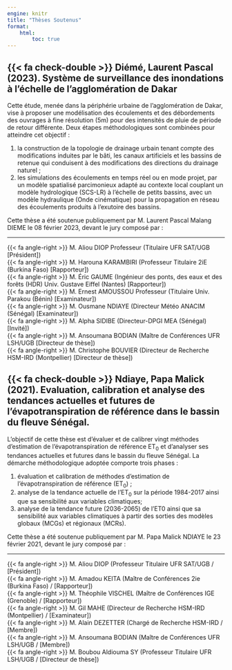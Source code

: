 ```yaml
---
engine: knitr
title: "Thèses Soutenus"
format: 
    html:
        toc: true
---
```


## {{< fa check-double >}} Diémé, Laurent Pascal (2023). Système de surveillance des inondations à l'échelle de l'agglomération de Dakar
Cette étude, menée dans la périphérie urbaine de l’agglomération de Dakar, vise à proposer une modélisation des écoulements et des débordements des ouvrages à fine résolution (5m) pour des intensités de pluie de période de retour différente. Deux étapes méthodologiques
sont combinées pour atteindre cet objectif :

1. la construction de la topologie de drainage urbain tenant compte des modifications induites par le bâti, les canaux artificiels et les bassins de retenue qui conduisent à des modifications des directions du drainage naturel ; 
2. les simulations des écoulements en temps réel ou en mode projet, par un modèle spatialisé parcimonieux adapté au contexte local couplant un modèle hydrologique (SCS-LR) à l’échelle de petits bassins, avec un modèle hydraulique (Onde cinématique) pour la propagation en réseau des écoulements produits à l’exutoire des bassins.

Cette thèse a été soutenue publiquement par M. Laurent Pascal Malang DIEME le 08 février 2023, devant le jury composé par :<br><hr>
{{< fa angle-right >}} M. Aliou DIOP Professeur (Titulaire UFR SAT/UGB [Président])<br>
{{< fa angle-right >}} M. Harouna KARAMBIRI (Professeur Titulaire 2iE (Burkina Faso) [Rapporteur])<br>
{{< fa angle-right >}} M. Éric GAUME (Ingénieur des ponts, des eaux et des forêts (HDR) Univ. Gustave Eiffel (Nantes) [Rapporteur])<br>
{{< fa angle-right >}} M. Ernest AMOUSSOU Professeur (Titulaire Univ. Parakou (Bénin) [Examinateur])<br>
{{< fa angle-right >}} M. Ousmane NDIAYE (Directeur Météo ANACIM (Sénégal) [Examinateur])<br>
{{< fa angle-right >}} M. Alpha SIDIBE (Directeur-DPGI MEA (Sénégal) [Invité])<br>
{{< fa angle-right >}} M. Ansoumana BODIAN (Maître de Conférences UFR LSH/UGB [Directeur de thèse])<br>
{{< fa angle-right >}} M. Christophe BOUVIER (Directeur de Recherche HSM-IRD (Montpellier) [Directeur de thèse])<br>

## {{< fa check-double >}} Ndiaye, Papa Malick (2021). Evaluation, calibration et analyse des tendances actuelles et futures de l’évapotranspiration de référence dans le bassin du fleuve Sénégal. 
L'objectif de cette thèse est d'évaluer et de calibrer vingt méthodes d'estimation de l'évapotranspiration de référence ET~0~ et d'analyser ses tendances actuelles et futures dans le bassin du fleuve Sénégal. La démarche méthodologique adoptée comporte trois phases : 

1. évaluation et calibration de méthodes d’estimation de l’évapotranspiration de référence (ET~0~) ;
2. analyse de la tendance actuelle de l’ET~0~ sur la période 1984-2017 ainsi que sa sensibilité aux variables climatiques;
3. analyse de la tendance future (2036-2065) de l’ET0 ainsi que sa sensibilité aux variables climatiques à partir des sorties des modèles globaux (MCGs) et régionaux (MCRs). 

Cette thèse a été soutenue publiquement par M. Papa Malick NDIAYE le 23 février 2021, devant le jury composé par :<br><hr>
{{< fa angle-right >}} M. Aliou DIOP (Professeur Titulaire UFR SAT/UGB / [Président]) <br>
{{< fa angle-right >}} M. Amadou KEITA (Maître de Conférences 2ie (Burkina Faso) / [Rapporteur]) <br>
{{< fa angle-right >}} M. Théophile VISCHEL (Maître de Conférences IGE (Grenoble) / [Rapporteur]) <br>
{{< fa angle-right >}} M. Gil MAHE (Directeur de Recherche HSM-IRD (Montpellier) / [Examinateur]) <br>
{{< fa angle-right >}} M. Alain DEZETTER (Chargé de Recherche HSM-IRD / [Membre]) <br>
{{< fa angle-right >}} M. Ansoumana BODIAN (Maître de Conférences UFR LSH/UGB / [Membre])<br>
{{< fa angle-right >}} M. Boubou Aldiouma SY (Professeur Titulaire UFR LSH/UGB / [Directeur de thèse])
